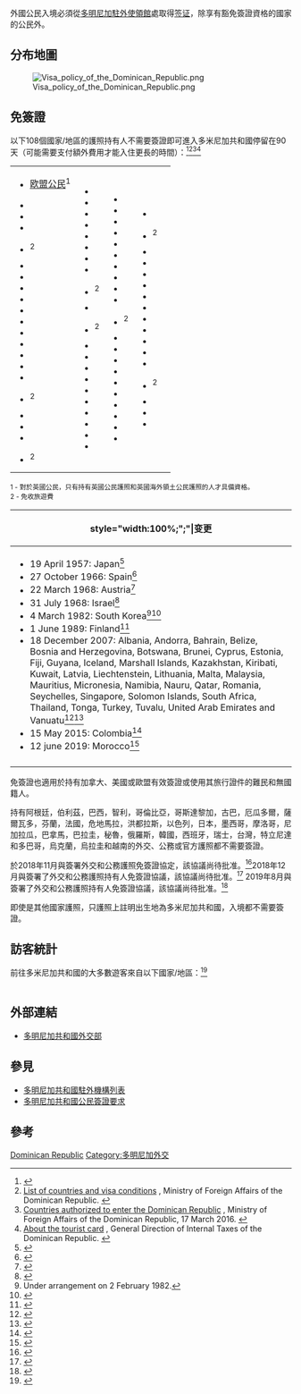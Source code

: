 {{Distinguish|多米尼克簽證政策}}
{{multiple image
| footer    = 出入境章
| width     = 220
| image1    = Stamp of entry in Dominican Repubic 2018.jpg
| alt1      = 入境章
| image2    = Stamp of Dominican Republic 2018.jpg 
| alt2      = 出境章
}}
外國公民入境'''{{flag|DOM}}'''必須從[[多明尼加共和國駐外機構列表|多明尼加駐外使領館]]處取得[[签证|签证]]，除享有豁免簽證資格的國家的公民外。

==分布地圖==
[[File:Visa_policy_of_the_Dominican_Republic.png|thumb]]

==免簽證==
以下108個國家/地區的護照持有人不需要簽證即可進入多米尼加共和國停留在90天（可能需要支付額外費用才能入住更長的時間）：<ref>{{Timatic Visa Policy|country=DO}}</ref><ref name=MFA1>[http://www.consuladord.com/contenidos.aspx?cid=82&lang=ES List of countries and visa conditions] {{Wayback|url=http://www.consuladord.com/contenidos.aspx?cid=82&lang=ES |date=20210227173539 }}, Ministry of Foreign Affairs of the Dominican Republic. {{es icon}}</ref><ref name=MFA2>[https://www.dgii.gov.do/tarjetaTuristica/legislacion/Documents/Listado%20para%20extranjeros.pdf Countries authorized to enter the Dominican Republic] {{Wayback|url=https://www.dgii.gov.do/tarjetaTuristica/legislacion/Documents/Listado%20para%20extranjeros.pdf |date=20180206002623 }}, Ministry of Foreign Affairs of the Dominican Republic, 17 March 2016. {{es icon}}</ref><ref name=tourist>[http://www.dgii.gov.do/tarjetaTuristica/sobreTarjetaT/Paginas/default.aspx About the tourist card] {{Wayback|url=http://www.dgii.gov.do/tarjetaTuristica/sobreTarjetaT/Paginas/default.aspx |date=20190718110450 }}, General Direction of Internal Taxes of the Dominican Republic. {{es icon}}</ref>

{|style=" {{border-radius|1em}} {{box-shadow|0.1em|0.1em|0.5em|rgba(0,0,0,0.75)}}; background-color: white; border: 1px solid white; padding: 5px;"
|- style="vertical-align:top;"
|
*{{flagicon|EU}} [[欧盟公民|欧盟公民]]<sup>1</sup>
*{{flag|Albania}}
*{{flag|Andorra}}
*{{flag|Antigua and Barbuda}}
*{{flag|Argentina}}<sup>2</sup>
*{{flag|Australia}}
*{{flag|Bahamas}}
*{{flag|Bahrain}}
*{{flag|Barbados}}
*{{flag|Belize}}
*{{flag|Bolivia}}
*{{flag|Bosnia and Herzegovina}}
*{{flag|Botswana}}
*{{flag|Brazil}}
*{{flag|Brunei}}
*{{flag|Canada}}
*{{flag|Chile}}<sup>2</sup> 
*{{flag|Colombia}}
*{{flag|Costa Rica}}
*{{flag|Dominica}}
*{{flag|Ecuador}}<sup>2</sup>
|valign=top|
*{{flag|El Salvador}}
*{{flag|Fiji}}
*{{flag|Grenada}}
*{{flag|Guatemala}}
*{{flag|Guyana}}
*{{flag|Honduras}}
*{{flag|Hong Kong}}
*{{flag|Iceland}}
*{{flag|Israel}}<sup>2</sup>
*{{flag|Jamaica}}
*{{flag|Japan}}<sup>2</sup>
*{{flag|Kazakhstan}}
*{{flag|Kiribati}}
*{{flag|Kuwait}}
*{{flag|Liechtenstein}}
*{{flag|Macau}}
*{{flag|Malaysia}}
*{{flag|Marshall Islands}}
*{{flag|Mauritius}}
*{{flag|Mexico}}
*{{FSM}}
|valign=top|
*{{flag|Monaco}}
*{{flag|Namibia}}
*{{flag|Nauru}}
*{{flag|New Zealand}}
*{{flag|Nicaragua}}
*{{flag|North Macedonia}}
*{{flag|Norway}}
*{{flag|Panama}}
*{{flag|Papua New Guinea}}
*{{flag|Paraguay}}
*{{flag|Peru}}<sup>2</sup>
*{{flag|Qatar}}
*{{flag|Russia}}
*{{flag|Saint Kitts and Nevis}}
*{{flag|Saint Lucia}}
*{{flag|Saint Vincent and the Grenadines}}
*{{flag|San Marino}}
*{{flag|Serbia}}
*{{flag|Seychelles}}
*{{flag|Singapore}}
*{{flag|Solomon Islands}}
|valign=top|
*{{flag|South Africa}}
*{{flag|South Korea}}<sup>2</sup>
*{{flag|Suriname}}
*{{flag|Switzerland}}
*{{flag|Taiwan}}
*{{flag|Thailand}}
*{{flag|Tonga}}
*{{flag|Trinidad and Tobago}}
*{{flag|Turkey}}
*{{flag|Tuvalu}}
*{{flag|Ukraine}}
*{{flag|United Arab Emirates}}
*{{flag|United States}}
*{{flag|Uruguay}}<sup>2</sup>
*{{flag|Vanuatu}}
*{{flag|Vatican City}}
*{{flag|Venezuela}}
|
|}
<sub>1 - 對於英國公民，只有持有英國公民護照和英國海外領土公民護照的人才具備資格。</sub><br>
<sub>2 - 免收旅遊費</sub>

{| class="wikitable collapsible collapsed" style="text-align: left; font-size: smaller; table-layout: fixed;"
|-
!style="width:100%;";"|变更
|-
|
*19 April 1957: Japan<ref>{{cite web|title=一部旅券査証の相互免除に関する日本国政府とドミニカ共和国政府との間の取極（交換公文）|url=http://www.mofa.go.jp/mofaj/gaiko/treaty/pdfs/A-S38(1)-072.pdf|publisher=Ministry of Foreign Affairs of Japan|accessdate=14 February 2018|date=8 April 1957|archive-date=2018-02-15|archive-url=https://web.archive.org/web/20180215024248/http://www.mofa.go.jp/mofaj/gaiko/treaty/pdfs/A-S38(1)-072.pdf|dead-url=no}}</ref>
*27 October 1966: Spain<ref>{{Cite web |url=https://treaties.un.org/doc/Publication/Monthly%20Statement/1981/11/monstate.pdf |title=存档副本 |accessdate=2019-11-11 |archive-date=2016-03-30 |archive-url=https://web.archive.org/web/20160330233115/https://treaties.un.org/doc/Publication/Monthly%20Statement/1981/11/monstate.pdf |dead-url=no }}</ref>
*22 March 1968: Austria<ref>{{Cite web |url=https://treaties.un.org/doc/Publication/Monthly%20Statement/1968/08/monstate.pdf |title=存档副本 |access-date=2019-11-11 |archive-date=2016-03-31 |archive-url=https://web.archive.org/web/20160331001036/https://treaties.un.org/doc/Publication/Monthly%20Statement/1968/08/monstate.pdf |dead-url=no }}</ref>
*31 July 1968: Israel<ref>{{Cite web |url=https://treaties.un.org/doc/Publication/Monthly%20Statement/1968/12/monstate.pdf |title=存档副本 |accessdate=2019-11-11 |archive-date=2017-05-08 |archive-url=https://web.archive.org/web/20170508080653/https://treaties.un.org/doc/Publication/Monthly%20Statement/1968/12/monstate.pdf |dead-url=no }}</ref>
*4 March 1982: South Korea<ref>Under arrangement on 2 February 1982.</ref><ref>{{Cite web |url=https://www.migracion.gob.do/Content/main_side_banner_02.pdf |title=存档副本 |accessdate=2019-11-11 |archive-date=2017-10-29 |archive-url=https://web.archive.org/web/20171029174643/https://www.migracion.gob.do/Content/main_side_banner_02.pdf |dead-url=yes }}</ref>
*1 June 1989: Finland<ref>{{Cite web |url=https://treaties.un.org/doc/Publication/Monthly%20Statement/1989/09/monstate.pdf |title=存档副本 |access-date=2019-11-11 |archive-date=2016-03-30 |archive-url=https://web.archive.org/web/20160330214053/https://treaties.un.org/doc/Publication/Monthly%20Statement/1989/09/monstate.pdf |dead-url=no }}</ref>
* 18 December 2007: Albania, Andorra, Bahrain, Belize, Bosnia and Herzegovina, Botswana, Brunei, Cyprus, Estonia, Fiji, Guyana, Iceland, Marshall Islands, Kazakhstan, Kiribati, Kuwait, Latvia, Liechtenstein, Lithuania, Malta, Malaysia, Mauritius, Micronesia, Namibia, Nauru, Qatar, Romania, Seychelles, Singapore, Solomon Islands, South Africa, Thailand, Tonga, Turkey, Tuvalu, United Arab Emirates and Vanuatu<ref>{{Cite web |url=http://www.consuladord.com/pdfs/Decretos_690_691_18_Dic_07.pdf |title=存档副本 |access-date=2019-11-11 |archive-date=2020-01-14 |archive-url=https://web.archive.org/web/20200114003640/http://consuladord.com/pdfs/Decretos_690_691_18_Dic_07.pdf |dead-url=no }}</ref><ref>{{Cite web |url=https://www.dgii.gov.do/tarjetaTuristica/legislacion/Documents/Listado%20para%20extranjeros.pdf |title=存档副本 |access-date=2019-11-11 |archive-url=https://web.archive.org/web/20180206002623/https://www.dgii.gov.do/tarjetaTuristica/legislacion/Documents/Listado%20para%20extranjeros.pdf |archive-date=2018-02-06 |dead-url=yes }}</ref>
* 15 May 2015: Colombia<ref>{{Cite web |url=http://www.eltiempo.com/archivo/documento/CMS-15713617 |title=存档副本 |access-date=2019-11-11 |archive-date=2019-11-11 |archive-url=https://web.archive.org/web/20191111202825/https://www.eltiempo.com/archivo/documento/CMS-15713617 |dead-url=no }}</ref>
* 12 june 2019: Morocco<ref>{{Cite web |url=https://visadb.io/news/159510031/ALL/VisaNews/Dominican-Rep-and-Morocco-Sign-Visa-free-MoU-Agree |title=存档副本 |access-date=2019-11-11 |archive-url=https://web.archive.org/web/20190617104654/https://visadb.io/news/159510031/ALL/VisaNews/Dominican-Rep-and-Morocco-Sign-Visa-free-MoU-Agree |archive-date=2019-06-17 |dead-url=yes }}</ref>
|-
|}

免簽證也適用於持有加拿大、美國或歐盟有效簽證或使用其旅行證件的難民和無國籍人。

持有阿根廷，伯利茲，巴西，智利，哥倫比亞，哥斯達黎加，古巴，厄瓜多爾，薩爾瓦多，芬蘭，法國，危地馬拉，洪都拉斯，以色列，日本，墨西哥，摩洛哥，尼加拉瓜，巴拿馬，巴拉圭，秘魯，俄羅斯，韓國，西班牙，瑞士，台灣，特立尼達和多巴哥，烏克蘭，烏拉圭和越南的外交、公務或官方護照都不需要簽證。

於2018年11月與{{flag|China}}簽署外交和公務護照免簽證協定，該協議尚待批准。<ref>{{Cite web |url=https://www.plenglish.com/index.php?o=rn&id=35484&SEO=china-and-dominican-republic-sign-cooperation-agreements |title=存档副本 |access-date=2019-11-11 |archive-date=2020-09-19 |archive-url=https://web.archive.org/web/20200919123653/https://www.plenglish.com/index.php?o=rn&id=35484&SEO=china-and-dominican-republic-sign-cooperation-agreements |dead-url=no }}</ref>2018年12月與{{flag|Serbia}}簽署了外交和公務護照持有人免簽證協議，該協議尚待批准。<ref>{{Cite web |url=http://mfa.gov.rs/en/press-service/statements/18416-minister-dacic-it-is-our-desire-for-serbia-and-the-dominican-republic-to-build-friendly-bilateral-relations-and-a-strategic-partnership |title=存档副本 |access-date=2019-11-11 |archive-date=2019-11-11 |archive-url=https://web.archive.org/web/20191111202819/http://mfa.gov.rs/en/press-service/statements/18416-minister-dacic-it-is-our-desire-for-serbia-and-the-dominican-republic-to-build-friendly-bilateral-relations-and-a-strategic-partnership |dead-url=yes }}</ref> 2019年8月與{{flag|India}}簽署了外交和公務護照持有人免簽證協議，該協議尚待批准。<ref>{{Cite web |url=https://www.indiatoday.in/india/story/india-dominican-republic-sign-visa-waiver-agreement-1592137-2019-08-27 |title=存档副本 |access-date=2019-11-11 |archive-date=2020-11-30 |archive-url=https://web.archive.org/web/20201130023232/https://www.indiatoday.in/india/story/india-dominican-republic-sign-visa-waiver-agreement-1592137-2019-08-27 |dead-url=no }}</ref>

即使是其他國家護照，只護照上註明出生地為多米尼加共和國，入境都不需要簽證。

==訪客統計==
前往多米尼加共和國的大多數遊客來自以下國家/地區：<ref>{{Cite web |url=http://www.bancentral.gov.do/estadisticas_economicas/turismo/ |title=Flujo Turístico Por nacionalidad |access-date=2019-11-11 |archive-url=https://web.archive.org/web/20170203221506/http://www.bancentral.gov.do/estadisticas_economicas/turismo |archive-date=2017-02-03 |dead-url=yes }}</ref>
{| class="wikitable sortable"
|-
|-style="color:white;"
! style=background:#ce1126| 國家/地區
! style=background:#ce1126| 2017
! style=background:#ce1126| 2016
! style=background:#ce1126| 2015
! style=background:#ce1126| 2014
! style=background:#ce1126| 2013
|-
| {{flag|United States}} ||  2,073,963 || 2,085,186 || 2,001,909 || 1,784,486 || 1,587,404
|-
| {{flag|Canada}} ||  827,721 || 768,486 || 745,860 || 706,394 || 684,071
|-
| {{flag|Germany}} ||  265,709 || 259,133 || 247,613 || 230,733 || 214,151
|-
| {{flag|Russia}} ||  245,346 || 136,249 || 71,572 || 180,821 || 188,110
|-
| {{flag|France}} || 221,492 || 232,024 || 227,483 || 229,678 || 232,754
|-
| {{flag|Argentina}} ||  182,170 || 137,642 || 133,888 || 112,489 || 107,305
|-
| {{flag|Spain}} ||  177,993 || 169,760 || 172,245 || 150,859 || 142,207
|-
| {{flag|United Kingdom}} ||  177,534 || 165,111 || 142,083 || 126,563 || 108,236
|-
| {{flag|Puerto Rico}} ||  111,095 || 121,131 || 115,084 || 103,891 || 74,580
|-
| {{flag|Venezuela}} ||  109,734 || 170,713 || 167,176 || 112,854 || 75,173
|-
| {{flag|Colombia}} ||  103,444  || N/A || N/A || N/A || N/A
|-
| 合計 ||  5,354,017 || 5,178,050 || 4,872,319 || 4,511,062 || 4,117,493
|}


==外部連結==
*[http://www.consuladord.com/contenidos.aspx?cid=82&lang=ES 多明尼加共和國外交部] {{Wayback|url=http://www.consuladord.com/contenidos.aspx?cid=82&lang=ES |date=20210227173539 }}{{es}}

==參見==
*[[多明尼加共和國駐外機構列表|多明尼加共和國駐外機構列表]]
*[[多明尼加共和國公民簽證要求|多明尼加共和國公民簽證要求]]

==參考==
{{reflist}}

{{各国签证信息}}

[[Category:各國簽證政策|Dominican Republic]]
[[Category:多明尼加外交|Category:多明尼加外交]]